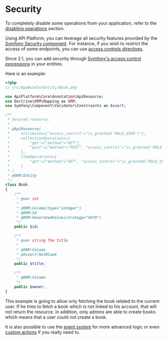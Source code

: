 # Security

To completely disable some operations from your application, refer to the [disabling operations](operations.md#enabling-and-disabling-operations)
section.

Using API Platform, you can leverage all security features provided by the [Symfony Security component](http://symfony.com/doc/current/book/security.html).
For instance, if you wish to restrict the access of some endpoints, you can use [access controls directives](http://symfony.com/doc/current/book/security.html#securing-url-patterns-access-control).

Since 2.1, you can add security through [Symfony's access control expressions](https://symfony.com/doc/current/expressions.html#security-complex-access-controls-with-expressions) in your entities.

Here is an example:

```php
<?php
// src/AppBundle/Entity/Book.php

use ApiPlatform\Core\Annotation\ApiResource;
use Doctrine\ORM\Mapping as ORM;
use Symfony\Component\Validator\Constraints as Assert;

/**
 * Secured resource.
 *
 * @ApiResource(
 *     attributes={"access_control"="is_granted('ROLE_USER')"},
 *     collectionOperations={
 *         "get"={"method"="GET"},
 *         "post"={"method"="POST", "access_control"="is_granted('ROLE_ADMIN')"}
 *     },
 *     itemOperations={
 *         "get"={"method"="GET", "access_control"="is_granted('ROLE_USER') and object.owner == user"}
 *     }
 * )
 * @ORM\Entity
 */
class Book
{
    /**
     * @var int
     *
     * @ORM\Column(type="integer")
     * @ORM\Id
     * @ORM\GeneratedValue(strategy="AUTO")
     */
    public $id;

    /**
     * @var string The title
     *
     * @ORM\Column
     * @Assert\NotBlank
     */
    public $title;

    /**
     * @ORM\Column
     */
    public $owner;
}
```

This example is going to allow only fetching the book related to the current user. If he tries to fetch a book which is not
linked to his account, that will not return the resource. In addition, only admins are able to create books which means
that a user could not create a book.

It is also possible to use the [event system](events.md) for more advanced logic or even [custom actions](operations.md#creating-custom-operations-and-controllers)
if you really need to.
